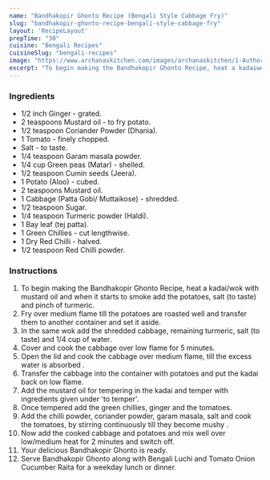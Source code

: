 ---
name: "Bandhakopir Ghonto Recipe (Bengali Style Cabbage Fry)"
slug: "bandhakopir-ghonto-recipe-bengali-style-cabbage-fry"
layout: 'RecipeLayout'
prepTime: "30"
cuisine: "Bengali Recipes"
cuisineSlug: "bengali-recipes"
image: "https://www.archanaskitchen.com/images/archanaskitchen/1-Author/umar/Bandhakopir__Ghonto.jpg"
excerpt: "To begin making the Bandhakopir Ghonto Recipe, heat a kadaiwok with mustard oil and when it starts to smoke add the potatoes, salt to taste and pinch of turmeric"
---

### Ingredients

- 1/2 inch Ginger - grated.
- 2 teaspoons Mustard oil - to fry potato.
- 1/2 teaspoon Coriander Powder (Dhania).
- 1 Tomato - finely chopped.
- Salt - to taste.
- 1/4 teaspoon Garam masala powder.
- 1/4 cup Green peas (Matar) - shelled.
- 1/2 teaspoon Cumin seeds (Jeera).
- 1 Potato (Aloo) - cubed.
- 2 teaspoons Mustard oil.
- 1 Cabbage (Patta Gobi/ Muttaikose) - shredded.
- 1/2 teaspoon Sugar.
- 1/4 teaspoon Turmeric powder (Haldi).
- 1 Bay leaf (tej patta).
- 1 Green Chillies - cut lengthwise.
- 1 Dry Red Chilli - halved.
- 1/2 teaspoon Red Chilli powder.

### Instructions

1. To begin making the Bandhakopir Ghonto Recipe, heat a kadai/wok with mustard oil and when it starts to smoke add the potatoes, salt (to taste) and pinch of turmeric.
1. Fry over medium flame till the potatoes are roasted well and transfer them to another container and set it aside.
1. In the same wok add the shredded cabbage, remaining turmeric, salt (to taste) and 1/4 cup of water.
1. Cover and cook the cabbage over low flame for 5 minutes.
1. Open the lid and cook the cabbage over medium flame, till the excess water is absorbed .
1. Transfer the cabbage into the container with potatoes and put the kadai back on low flame.
1. Add the mustard oil for tempering in the kadai and temper with ingredients given under 'to temper'.
1. Once tempered add the green chillies, ginger and the tomatoes.
1. Add the chilli powder, coriander powder, garam masala, salt and cook the tomatoes, by stirring continuously till they become mushy .
1. Now add the cooked cabbage and potatoes and mix well over low/medium heat for 2 minutes and switch off.
1. Your delicious Bandhakopir Ghonto is ready.
1. Serve Bandhakopir Ghonto along with Bengali Luchi and Tomato Onion Cucumber Raita for a weekday lunch or dinner.
